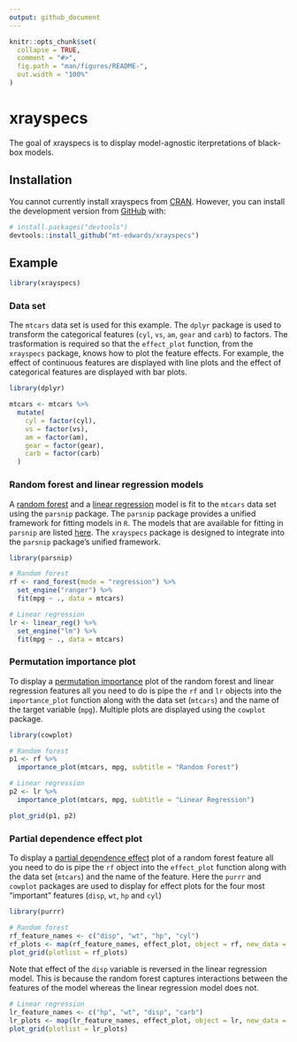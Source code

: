 ```yaml
---
output: github_document
---
```


<!-- README.md is generated from README.Rmd. Please edit that file -->

```r
knitr::opts_chunk$set(
  collapse = TRUE,
  comment = "#>",
  fig.path = "man/figures/README-",
  out.width = "100%"
)
```
# xrayspecs

<!-- badges: start -->
<!-- badges: end -->

The goal of xrayspecs is to display model-agnostic iterpretations of black-box models.

## Installation

You cannot currently install xrayspecs from [CRAN](https://CRAN.R-project.org). However, you can install the development version from [GitHub](https://github.com/) with:

```r
# install.packages("devtools")
devtools::install_github("mt-edwards/xrayspecs")
```
## Example

```r
library(xrayspecs)
```

### Data set

The `mtcars` data set is used for this example. The `dplyr` package is used to transform the categorical features (`cyl`, `vs`, `am`, `gear` and `carb`) to factors. The trasformation is required so that the `effect_plot` function, from the `xrayspecs` package, knows how to plot the feature effects. For example, the effect of continuous features are displayed with line plots and the effect of categorical features are displayed with bar plots.

```r
library(dplyr)

mtcars <- mtcars %>% 
  mutate(
    cyl = factor(cyl),
    vs = factor(vs),
    am = factor(am),
    gear = factor(gear),
    carb = factor(carb)
  )
```

### Random forest and linear regression models

A [random forest](https://en.wikipedia.org/wiki/Random_forest) and a [linear regression](https://en.wikipedia.org/wiki/Linear_regression) model is fit to the `mtcars` data set using the `parsnip` package. The `parsnip` package provides a unified framework for fitting models in `R`. The models that are available for fitting in `parsnip` are listed [here](https://tidymodels.github.io/parsnip/articles/articles/Models.html). The `xrayspecs` package is designed to integrate into the `parsnip` package's unified framework.

```r
library(parsnip)

# Random forest
rf <- rand_forest(mode = "regression") %>% 
  set_engine("ranger") %>% 
  fit(mpg ~ ., data = mtcars)

# Linear regression
lr <- linear_reg() %>% 
  set_engine("lm") %>% 
  fit(mpg ~ ., data = mtcars)
```

### Permutation importance plot

To display a [permutation importance](https://christophm.github.io/interpretable-ml-book/feature-importance.html) plot of the random forest and linear regression features all you need to do is pipe the `rf` and `lr` objects into the `importance_plot` function along with the data set (`mtcars`) and the name of the target variable (`mpg`). Multiple plots are displayed using the `cowplot` package.

```r
library(cowplot)

# Random forest
p1 <- rf %>% 
  importance_plot(mtcars, mpg, subtitle = "Random Forest")

# Linear regression
p2 <- lr %>% 
  importance_plot(mtcars, mpg, subtitle = "Linear Regression")

plot_grid(p1, p2)
```

### Partial dependence effect plot

To display a [partial dependence effect](https://christophm.github.io/interpretable-ml-book/pdp.html) plot of a random forest feature all you need to do is pipe the `rf` object into the `effect_plot` function along with the data set (`mtcars`) and the name of the feature. Here the `purrr` and `cowplot` packages are used to display for effect plots for the four most "important" features (`disp`, `wt`, `hp` and `cyl`)

```r
library(purrr)

# Random forest
rf_feature_names <- c("disp", "wt", "hp", "cyl")
rf_plots <- map(rf_feature_names, effect_plot, object = rf, new_data = mtcars, title = NULL)
plot_grid(plotlist = rf_plots)
```

Note that effect of the `disp` variable is reversed in the linear regression model. This is because the random forest captures interactions between the features of the model whereas the linear regression model does not. 

```r
# Linear regression
lr_feature_names <- c("hp", "wt", "disp", "carb")
lr_plots <- map(lr_feature_names, effect_plot, object = lr, new_data = mtcars, title = NULL)
plot_grid(plotlist = lr_plots)
```
